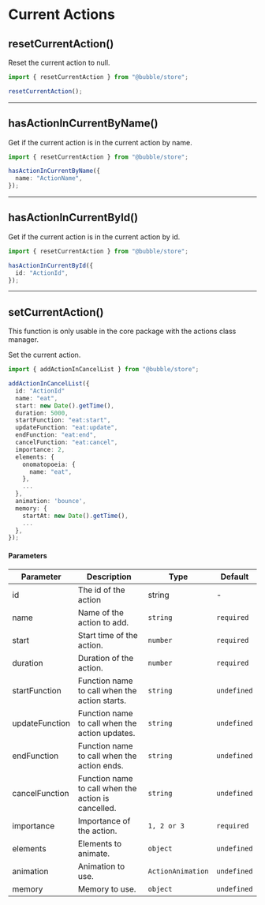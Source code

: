 
# Current Actions

## resetCurrentAction()

Reset the current action to null.

```typescript
import { resetCurrentAction } from "@bubble/store";

resetCurrentAction();
```

---

## hasActionInCurrentByName()

Get if the current action is in the current action by name.

```typescript
import { resetCurrentAction } from "@bubble/store";

hasActionInCurrentByName({
  name: "ActionName",
});
```

---

## hasActionInCurrentById()

Get if the current action is in the current action by id.

```typescript
import { resetCurrentAction } from "@bubble/store";

hasActionInCurrentById({
  id: "ActionId",
});
```

---

## setCurrentAction()

<Callout emoji="⚠️">
  This function is only usable in the core package with the actions class
  manager.
</Callout>

Set the current action.

```typescript
import { addActionInCancelList } from "@bubble/store";

addActionInCancelList({
  id: "ActionId"
  name: "eat",
  start: new Date().getTime(),
  duration: 5000,
  startFunction: "eat:start",
  updateFunction: "eat:update",
  endFunction: "eat:end",
  cancelFunction: "eat:cancel",
  importance: 2,
  elements: {
    onomatopoeia: {
      name: "eat",
    },
    ...
  },
  animation: 'bounce',
  memory: {
    startAt: new Date().getTime(),
    ...
  },
});
```

#### Parameters

| Parameter      | Description                                         | Type              | Default     |
| -------------- | --------------------------------------------------- | ----------------- | ----------- |
| id             | The id of the action                                | string            | -           |
| name           | Name of the action to add.                          | `string`          | `required`  |
| start          | Start time of the action.                           | `number`          | `required`  |
| duration       | Duration of the action.                             | `number`          | `required`  |
| startFunction  | Function name to call when the action starts.       | `string`          | `undefined` |
| updateFunction | Function name to call when the action updates.      | `string`          | `undefined` |
| endFunction    | Function name to call when the action ends.         | `string`          | `undefined` |
| cancelFunction | Function name to call when the action is cancelled. | `string`          | `undefined` |
| importance     | Importance of the action.                           | `1, 2 or 3`       | `required`  |
| elements       | Elements to animate.                                | `object`          | `undefined` |
| animation      | Animation to use.                                   | `ActionAnimation` | `undefined` |
| memory         | Memory to use.                                      | `object`          | `undefined` |
